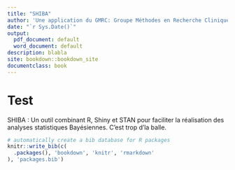```yaml
--- 
title: "SHIBA"
author: 'Une application du GMRC: Groupe Méthodes en Recherche Clinique'
date: "`r Sys.Date()`"
output:
  pdf_document: default
  word_document: default
description: blabla
site: bookdown::bookdown_site
documentclass: book
---
```


# Test
 
SHIBA : Un outil combinant R, Shiny et STAN pour faciliter la réalisation des analyses statistiques Bayésiennes. C'est trop d'la balle. 





```r
# automatically create a bib database for R packages
knitr::write_bib(c(
  .packages(), 'bookdown', 'knitr', 'rmarkdown'
), 'packages.bib')
```

